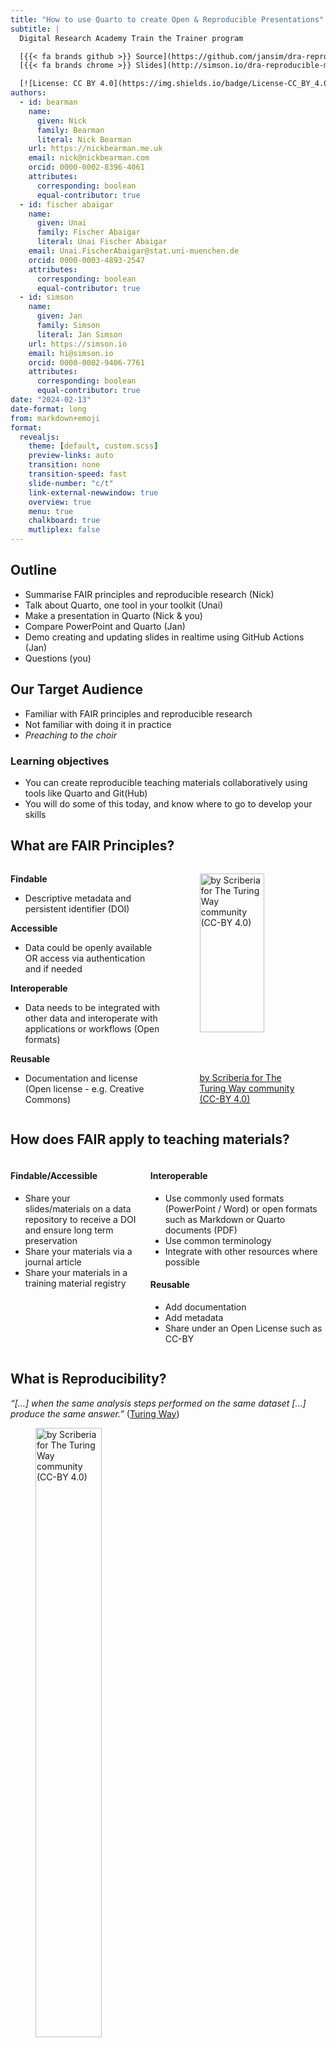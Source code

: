 ```yaml
---
title: "How to use Quarto to create Open & Reproducible Presentations"
subtitle: |
  Digital Research Academy Train the Trainer program

  [{{< fa brands github >}} Source](https://github.com/jansim/dra-reproducible-materials) |
  [{{< fa brands chrome >}} Slides](http://simson.io/dra-reproducible-materials/)

  [![License: CC BY 4.0](https://img.shields.io/badge/License-CC_BY_4.0-lightgrey.svg)](https://creativecommons.org/licenses/by/4.0/)
authors:
  - id: bearman
    name:
      given: Nick
      family: Bearman
      literal: Nick Bearman
    url: https://nickbearman.me.uk
    email: nick@nickbearman.com
    orcid: 0000-0002-8396-4061
    attributes:
      corresponding: boolean
      equal-contributor: true
  - id: fischer abaigar    
    name:
      given: Unai
      family: Fischer Abaigar
      literal: Unai Fischer Abaigar
    email: Unai.FischerAbaigar@stat.uni-muenchen.de
    orcid: 0000-0003-4893-2547
    attributes:
      corresponding: boolean
      equal-contributor: true
  - id: simson
    name:
      given: Jan
      family: Simson
      literal: Jan Simson
    url: https://simson.io
    email: hi@simson.io
    orcid: 0000-0002-9406-7761
    attributes:
      corresponding: boolean
      equal-contributor: true
date: "2024-02-13"
date-format: long
from: markdown+emoji
format:
  revealjs:
    theme: [default, custom.scss]
    preview-links: auto
    transition: none
    transition-speed: fast
    slide-number: "c/t"
    link-external-newwindow: true
    overview: true
    menu: true
    chalkboard: true
    mutliplex: false
---
```


<!-- Begin: Intro (to FAIR) - NICK -->

## Outline

::: {.fragment}

- Summarise FAIR principles and reproducible research (Nick)
- Talk about Quarto, one tool in your toolkit (Unai)
- Make a presentation in Quarto (Nick & you)
- Compare PowerPoint and Quarto (Jan)
- Demo creating and updating slides in realtime using GitHub Actions (Jan)
- Questions (you)

:::



## Our Target Audience

- Familiar with FAIR principles and reproducible research 
- Not familiar with doing it in practice
- *Preaching to the choir*

::: {.fragment}

### Learning objectives 

- You can create reproducible teaching materials collaboratively using tools like Quarto and Git(Hub)
- You will do some of this today, and know where to go to develop your skills

:::

## What are FAIR Principles?

::: columns
:::: {.column width="50%"}


**Findable**

- Descriptive metadata and persistent identifier (DOI)

**Accessible**

- Data could be openly available OR access via authentication and if needed

**Interoperable**

- Data needs to be integrated with other data and interoperate with applications or workflows (Open formats)

**Reusable**

- Documentation and license (Open license - e.g. Creative Commons)


::::

:::: {.column width="50%"}


![[by Scriberia for The Turing Way community (CC-BY
4.0)](https://zenodo.org/record/3678226/files/FAIRPrinciples.jpg?download=1)](https://zenodo.org/record/3678226/files/FAIRPrinciples.jpg?download=1){width="80%"
fig-align="center"}


::::

:::

## How does FAIR apply to teaching materials?

::: columns
::: {.column width="42%"}
::: {.fragment}

#### Findable/Accessible

- Share your slides/materials on a data repository to receive a DOI and ensure long term preservation
- Share your materials via a journal article
- Share your materials in a training material registry

:::
:::

::: {.column width="58%"}
::: {.fragment}

#### Interoperable

- Use commonly used formats (PowerPoint / Word) or open formats such as Markdown or Quarto documents (PDF)
- Use common terminology
- Integrate with other resources where possible

:::

::: {.fragment}

#### Reusable

- Add documentation
- Add metadata
- Share under an Open License such as CC-BY

:::
:::
:::

## What is Reproducibility?

*"\[...\] when the same analysis steps performed on the same dataset
\[...\] produce the same answer."* ([Turing
Way](https://the-turing-way.netlify.app/reproducible-research/overview/overview-definitions))

![[by Scriberia for The Turing Way community (CC-BY
4.0)](https://zenodo.org/record/3678226/files/ReproducibleDefinitionGrid.jpg?download=1)](https://zenodo.org/record/3678226/files/ReproducibleDefinitionGrid.jpg?download=1){width="50%"
fig-align="center"}

## How does reproducibility apply to teaching materials?

Comes close to the Interoperability and Reusable principles:

- Integrating materials (minimise duplication)
- Formatting
- Software/code
- Similar learning goals/objectives and outcomes

::: fragment

### Practice what you preach!

By setting up your teaching materials in a reproducible manner, you demonstrate the value of reproducibility directly

- Useful for others
- Useful for future you when you teach this course again

:::

## FAIR and reproducible training materials are beneficial to you!

::: columns
::: {.column width="50%"}

- Information sheets saves time in sharing information
- Clear communication (or you can update the information!)
- Saves time in on-boarding/re-using materials
- Preserved & Findable
- Easy to share within and outside your team
- Provides you and collaborators with credit (visibility, DOI, citations)

:::

::: {.column width="50%"}

![[by Scriberia for The Turing Way community (CC-BY
4.0)](https://zenodo.org/record/5706310/files/recognition.jpg?download=1)](https://zenodo.org/record/5706310/files/recognition.jpg?download=1){width="80%"
fig-align="center"}

:::
:::

## FAIR and reproducible training materials are beneficial to us!

::: columns

- FAIR and reproducible training materials are beneficial to Nick, Jan and Unai :grinning:
- *We used the [Reproducible and FAIR Teaching Materials](https://osf.io/gj6hd) slides from the Aug 2023 Train the Trainer programme*
- **Thank you** very much to Esther Plomp and Lennart Wittkuhn :pray: whose [Quarto](https://github.com/jansim/dra-reproducible-materials) slides we used and developed!

::: {.column width="30%"}

![](https://avatars.githubusercontent.com/u/46314469?v=4)

#### Esther Plomp

{{< fa envelope >}} [e.plomp@tudelft.nl](mailto:e.plomp@tudelft.nl)<br>
{{< fa home-user >}} [estherplomp.github.io](https://estherplomp.github.io/)<br>
{{< fa brands github >}} [GitHub](https://github.com/EstherPlomp)<br>
{{< fa brands mastodon >}} [Mastodon](https://scholar.social/@toothFAIRy)

:::

::: {.column width="30%"}
![](https://avatars.githubusercontent.com/u/42233065?v=4)

#### Lennart Wittkuhn

{{< fa envelope >}} [lennart.wittkuhn@uni-hamburg.de](mailto:lennart.wittkuhn@uni-hamburg.de)<br>
{{< fa home-user >}} [lennartwittkuhn.com](https://lennartwittkuhn.com/)<br>
{{< fa brands github >}} [GitHub](https://github.com/lnnrtwttkhn)<br>
{{< fa brands mastodon >}} [Mastodon](https://fediscience.org/@lnnrtwttkhn)<br>

:::
::: {.column width="40%"}

![[by Scriberia for The Turing Way community (CC-BY
4.0)](https://zenodo.org/record/5706310/files/recognition.jpg?download=1)](https://zenodo.org/record/5706310/files/recognition.jpg?download=1){width="80%"
fig-align="center"}

:::
:::

## Outline

- ~~Summarise FAIR principles and reproducible research (Nick)~~
- Talk about Quarto, one tool in your toolkit (Unai)
- *break*
- Show you how to make a presentation in Quarto (Nick)
- Compare PowerPoint and Quarto (Jan)
- Demo creating and updating slides in realtime using GitHub Actions (Jan)
- Questions (you)

<!-- End: Intro (to FAIR) - NICK -->

<!-- Begin: Quarto Intro & Syntax - UNAI -->

# What is Quarto?

## About Quarto

::: incremental
-   [Quarto](https://quarto.org/) is a new, open-source, scientific and
    technical publishing system
-  Combine text and code to produce formatted documents
-   Publish reproducible and dynamic presentations, dashboards, websites, blogs, and books
    in HTML, PDF, MS Word, etc.
-   Multi-language support for R, Python, Julia, and more
-   Quarto extends [RMarkdown](https://rmarkdown.rstudio.com/) and
    shares similarities with [Juypter Notebooks](https://jupyter.org/).
:::

![[Artwork from "Hello, Quarto" keynote by Julia Lowndes and Mine Çetinkaya-Rundel, presented at RStudio Conference 2022. Illustrated by Allison Horst.](https://allisonhorst.com/cetinkaya-rundel-lowndes-quarto-keynote)](https://cdn.myportfolio.com/45214904-6a61-4e23-98d6-b140f8654a40/c2ef45f1-4a68-4c7a-a43f-bdcf0f90e104_rw_3840.png?h=783eba914284e5adfb9feadcf4ba5f1e){width=70%}

## Formats

::: incremental
- **Documents**: HTML, PDF, MS Word, Open Office, ePub
- **Presentations**: Revealjs, PowerPoint, 
- **Wikis**: MediaWiki, JiraWiki, ...
- Many templates exist for academic documents: [quarto-journals](https://github.com/quarto-journals/)
- And much more: Jupyter, RTF, InDesign, ...
:::


::: columns
::: {.column width="30%"}
::: {.fragment}
![[taken from quarto-journals](https://github.com/quarto-journals/)](images/journal.png)
:::
:::
::: {.column width="30%"}
::: {.fragment}
![[taken from quarto gallery](https://quarto.org/docs/gallery/)](images/presentations-penguins-story.png)
:::
:::
::: {.column width="30%"}
::: {.fragment}
![[taken from quarto gallery](https://quarto.org/docs/gallery/)](images/books-mlr3book.png)
:::
:::
:::



## How does Quarto work?


![taken from [What is Quarto - A Quick Intro FAQ](https://github.com/jansim/tea-talk-quarto/tree/main)](images/quarto.png)

## .qmd

![[qmd file](https://quarto.org/docs/get-started/hello/rstudio.html)](images/rstudio-hello.png)

## .ipynb

![[jupyter notebook](https://quarto.org/docs/get-started/hello/jupyter.html)](images/jupyter-quarto-preview.png)

## Tools
::: columns
::: {.column width="20%"}
![](images/jupyter.svg.png)
![](images/vsc.svg.png)
![](images/rs.svg.png)
:::
::: {.column width="70%"}
::: {.fragment}
![](images/text-editor-quarto-preview.png)
````bash
$ quarto render hello.qmd --to doxc
````
:::
:::
:::




## A .qmd (and .rmd) file


````.markdown
---
title: "My document"
format: html
---
. . .
# Introduction

*Hello Quarto!*

```{{r}}
summary(cars)
```
````

## Rendered Output

![](images/rendering-output.png)


## YAML header
::: columns
::: {.column width="50%"}

````.markdown
---
title: "My document"
author: John Doe
date: today

format:
  html:
    toc: true
engine: knitr

execute:
  echo: false

params:
  year: 2023
  country: "Germany"
  alpha: 0.05

# bibliography: references.bib
---
````
:::
::: {.column width="50%"}
Rich set of rendering options for Pandoc, Quarto and Knitr
:::
:::

## Markdown text


| Syntax |  Output       |
|------------------|-----------------------|
| `*Italic*`       | *Italic*              |
| `**Bold**`       | **Bold**              |
| `~~strikethrough~~`     | ~~strikethrough~~    |
| `[Link](url)`    | [Link](https://example.com) |
| `i\hbar \frac{\partial \Psi}{\partial t} = -\frac{\hbar^2}{2m} \nabla^2 \Psi + V(\mathbf{r},t) \Psi` | $i\hbar \frac{\partial \Psi}{\partial t} = -\frac{\hbar^2}{2m} \nabla^2 \Psi + V(\mathbf{r},t) \Psi$|



## Code chunks


```r
data(iris)

plot(iris$Sepal.Length, iris$Sepal.Width, 
     main = "Scatter Plot of Sepal Length vs Sepal Width",
     xlab = "Sepal Length (cm)",
     ylab = "Sepal Width (cm)",
     pch = 16, col = iris$Species)

```

## Code chunks

::: {.fragment}
````.markdown
```{{r}}
#| label: "iris-plot"
#| echo: TRUE
#| fig-format: svg
#| cache: TRUEs

data(iris)

plot(iris$Sepal.Length, iris$Sepal.Width, 
     main = "Scatter Plot of Sepal Length vs Sepal Width",
     xlab = "Sepal Length (cm)",
     ylab = "Sepal Width (cm)",
     pch = 16, col = iris$Species)

```
````
defaults to *knitr* engine (you can override the engine with `engine: jupyter`)
:::

::: {.fragment}

````.markdown
```{{python}}
#| label: fig-polar
#| fig-cap: "A line plot on a polar axis"

import numpy as np
import matplotlib.pyplot as plt

r = np.arange(0, 2, 0.01)
theta = 2 * np.pi * r
fig, ax = plt.subplots(
  subplot_kw = {'projection': 'polar'} 
)
ax.plot(theta, r)
ax.set_rticks([0.5, 1, 1.5, 2])
ax.grid(True)
plt.show()
```
````

defaults to *jupyter* engine
:::

::: {.fragment}
You can use Python and R code together using the `reticulate` package
:::

## Quarto Showcase


:::: columns
::: {.column width="50%"}

**Fragments**

::: {.fragment}
Fade in
:::

::: {.fragment .fade-out}
Fade out
:::

::: {.fragment .highlight-red}
Highlight red
:::

::: {.fragment .fade-in-then-out}
Fade in, then out
:::

::: {.fragment .fade-up}
Slide up while fading in
:::

:::

::: {.column width="50%"}
::: {.panel-tabset}
### Tab
Hello...

### Set
...World"
:::
:::

::::

## Quarto Showcase

```ojs
//| panel: input
viewof bill_length_min = Inputs.range(
  [32, 50], 
  {value: 35, step: 1, label: "Bill length (min):"}
)
viewof islands = Inputs.checkbox(
  ["Torgersen", "Biscoe", "Dream"], 
  { value: ["Torgersen", "Biscoe"], 
    label: "Islands:"
  }
)
```

::: {.panel-tabset}

## Plot

```ojs
Plot.rectY(filtered, 
  Plot.binX(
    {y: "count"}, 
    {x: "body_mass_g", fill: "species", thresholds: 20}
  ))
  .plot({
    facet: {
      data: filtered,
      x: "sex",
      y: "species",
      marginRight: 80
    },
    marks: [
      Plot.frame(),
    ]
  }
)
```

## Data

```ojs
Inputs.table(filtered)
```

:::

```ojs
data = FileAttachment("palmer-penguins.csv").csv({ typed: true })
```

```ojs
filtered = data.filter(function(penguin) {
  return bill_length_min < penguin.bill_length_mm &&
         islands.includes(penguin.island);
})
```

<!-- End: Quarto Intro & Syntax - UNAI -->

<!-- Start: Rstudio.cloud Practical (incl. Signup + Break) - NICK -->

## Outline

- ~~Summarise FAIR principles and reproducible research (Nick)~~
- ~~Talk about Quarto, one tool in your toolkit (Unai)~~
- *break*
- Show you how to make a presentation in Quarto (Nick)
- Compare PowerPoint and Quarto (Jan)
- Demo creating and updating slides in realtime using GitHub Actions (Jan)
- Questions (you)

# Posit.cloud

- We will be using Posit.cloud (Rstudio.cloud) after the break
- If you don't have an account, please set one up in the break
- I will be around if you have questions

# During the Break:

- Go to [https://login.posit.cloud/](https://login.posit.cloud/)
- Click **Sign Up** ![](images/sign-up.png){ height=30 }
- *fill out form*
- Click **Sign Up**
- Choose **Posit Cloud** ![](images/posit-cloud.png){ height=30 }
- *verify email in your inbox*  

![](images/posit-cloud-verify-email.png){ height=200 }

- click **Continue**

- Click **New Project -> New RStudio Project** 

- It should look like the image in the top right!

![](images/new-rstudio-project.png){.absolute bottom="0" left="450" width="200"}

![](images/rstudio-window.png){.absolute top="0" right="0" width="600"}

```r
library(countdown)
countdown(minutes = 8, seconds = 0)
```

## Creating a Quarto slidedeck

- I will do a short demo (~4 min) about creating and updating a Quarto slide deck in RStudio Cloud. You do **not** need to follow along. 

- Then I will split the group into breakout rooms (3-4 per room) and you can try it yourselves (for about 15 min). 

- Instructions are on the next slides

- Poll - who has used R or RStudio before (even just a little bit)? Yes | No

## Demo 1

- This is your RStudio window:

![](images/rstudio-window.png)

## Demo 2

- Choose:	File > New File > Quarto Presentation...

![](images/file-new.png){ width="400" }
	
- give it a title, e.g. "Presentation"
	
- click **Create**

- this is your presentation

![](images/presentation.png){ width="600" }


## Demo 3

- We are in **Visual** mode - you can type in and see changes in real time. 

- Slide list is on the right. 

- To add a slide, type in some text. 

- Set it to **Header 2** - you will see it appear in the list. 

- Can do **Visual** mode or **Source** mode.

![](images/source-visual.png){ height=30 }

- You can make changes in either and both will update. 

![](images/source.png)

## Demo 4

- To see the slides we need to **Render**

- This converts the Quarto code to slides you can look and and share (in HTML, you can also export as PDF). 

- Before we do this, we have an issue:

![](images/rmarkdown.png){ height=30 }

- Click **Install** to install the library. 

- Then click ![](images/redner.png){ height=30 }

- Slides will open in a new window. 

## Now try on your own!

- Any questions before we start?

- Then I will split the group into breakout rooms (3-4 per room) and you can try it yourselves. You have ~15 min. 

- Try some of the codes Unai introduced

- Check out these links for more ideas:

  - [https://quarto.org/docs/get-started/hello/rstudio.html](https://quarto.org/docs/get-started/hello/rstudio.html)
	- [https://quarto.org/docs/presentations/](https://quarto.org/docs/presentations/)

- You can do this on RStudio Cloud or your own copy of RStudio

  - You will need to download and install Quarto CLI:

  - [https://quarto.org/docs/get-started/](https://quarto.org/docs/get-started/)
	
  - Can also run in VS Code, Jupyter, Neovim or Text Editor


```r
library(countdown)
countdown(minutes = 15, seconds = 0)
```

<!-- End: Rstudio.cloud Practical (incl. Signup + Break) - NICK -->

<!-- Start: Comparison + Demo - JAN -->

# When to use Quarto? {background-opacity="0.7" background-image="images/dalle3/scale.jpeg"}

##  Strengths & Weaknesses of Quarto *for teaching*

:::: {.columns}

::: {.column .fragment width="50%"}

**Strengths** 💪

- Consistency in Output
  - Focus on content
- Support for (Explicit) Version Control (e.g. git)
- Great for Code (in Slides)
- Automation / Generated Contents
- Interactivity

:::

::: {.column .fragment width="50%"}

**Weaknesses** 😢

- Harder to do fine layouting
  - No WYSIWYG
- New Syntax to learn
- Software Maturity

:::

::::

## Key Benefit: (Explicit) Version Control {{< fa code-compare >}}

:::: {.columns}

::: {.column width="50%"}
![[by Scriberia for The Turing Way community (CC-BY 4.0)](https://zenodo.org/record/3695300/files/VersionControl.jpg?download=1)](images/turingway/VersionControl.jpg){width=80% fig-align="center"}
:::

::: {.column .fragment width="50%"}

- Going back through time
- Great for collaboration
- Allow sharing and adaptation
  - Just like [this presentation](https://github.com/jansim/dra-reproducible-materials/)
- Allows automation

:::

::::

## Demo: Course Alumni 🎉

- Let's check out [these slides right here](https://github.com/jansim/dra-reproducible-materials/)
- Course Alumni
  - Anandhi
  - Elen
  - Fritjof
  - Heidi
  - Helene
  - Sarah
  - Sven
  - Tina
  - Vinodh
  - Yeganeh

## Additional Resources

- [The Turing Way handbook to reproducible, ethical and collaborative data science](https://the-turing-way.netlify.app)
- Richard McElreath (2020). [Science as amateur software development](https://www.youtube.com/watch?v=zwRdO9_GGhY). YouTube
- Quarto
  - [Quarto Documentation](https://quarto.org/docs/guide/)
  - [Quarto for Academics](https://quarto.org/docs/blog/posts/2023-05-22-quarto-for-academics/) by Mine Çetinkaya-Rundel
- Version Control
  - [Version Control Book](https://lennartwittkuhn.com/version-control-book)
  - https://github.com/git-guides

<!-- End: Comparison + Demo - JAN -->

## Thank you! :pray:

::: columns
::: {.column width="20%"}
![](https://avatars.githubusercontent.com/u/6410645?v=4)

#### [Nick Bearman](mailto:nick@nickbearman.com)

{{< fa brands github >}} [GitHub](https://github.com/nickbearman)<br>
:::

::: {.column width="20%"}
![](https://avatars.githubusercontent.com/u/83285979?v=4)

#### [Unai Fischer Abaigar](mailto:Unai.FischerAbaigar@stat.uni-muenchen.de)

{{< fa brands github >}} [GitHub](https://github.com/unai-fa)<br>
:::

::: {.column width="20%"}
![](https://avatars.githubusercontent.com/u/7115629?v=4)

#### [Jan Simson](mailto:hi@simson.io)

{{< fa brands github >}} [GitHub](https://simson.io)<br>
:::

::: {.column width="40%"}
{{< fa image >}} **Images:** [Scriberia with The Turing Way
community](https://doi.org/10.5281/zenodo.3332807) (License: [CC BY
4.0](https://creativecommons.org/licenses/by/4.0/))

:computer: **Slides:** Slides are publicly available at
[github.com/jansim/dra-reproducible-materials](https://github.com/jansim/dra-reproducible-materials)

:package: **Software:** Reproducible slides build with
[Quarto](https://quarto.org/) and deployed to [GitHub
Pages](https://pages.github.com/) using [GitHub
Actions](https://github.com/features/actions) (details in the [Quarto
docs](https://quarto.org/docs/publishing/github-pages.html))

{{< fa brands github >}} **Source:** Source code is available at
[github.com/jansim/dra-reproducible-materials](https://github.com/jansim/dra-reproducible-materials)

:trackball: **DOI:** [![DOI](https://zenodo.org/badge/754060284.svg)](https://zenodo.org/doi/10.5281/zenodo.10652968)
(generated using GitHub + [Zenodo](https://zenodo.org/), see [GitHub
docs](https://guides.github.com/activities/citable-code/))

{{< fa scale-balanced >}} **License:** Creative Commons Attribution 4.0
International ([CC BY
4.0](https://creativecommons.org/licenses/by/4.0/))

:speech_balloon: **Contact:** We welcome any feedback via
[email](mailto:nick@nickbearman.com,Unai.FischerAbaigar@stat.uni-muenchen.de,hi@simson.io) or
[GitHub
issues](https://github.com/jansim/dra-reproducible-materials/issues). Thank
you!
:::
:::
